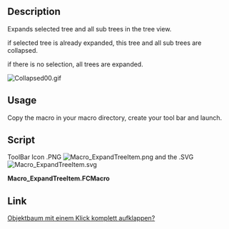 <languages/>
<translate>

<!--T:1-->
{{Macro
|Name=Macro ExpandTreeItem
|Icon=Macro_ExpandTreeItem.svg
|Description=This macro expands selected tree and all sub trees in the tree view.<br/>If there is no selection, all trees are expanded.
|Author=wmayer, UR_
|Version=00.02
|Date=2019-07-25
|FCVersion=All
|Download=[https://wiki.freecad.org/images/9/94/Macro_ExpandTreeItem.svg ToolBar Icon]
}}

==Description== <!--T:2-->

<!--T:3-->
Expands selected tree and all sub trees in the tree view.

<!--T:4-->
if selected tree is already expanded, this tree and all sub trees are collapsed.

<!--T:5-->
if there is no selection, all trees are expanded.

</translate>
[[File:Collapsed00.gif]]
<translate>

==Usage== <!--T:6-->

<!--T:7-->
Copy the macro in your macro directory, create your tool bar and launch.

==Script== <!--T:8-->

<!--T:13-->
ToolBar Icon .PNG [[File:Macro ExpandTreeItem.png]] and the .SVG [[File:Macro ExpandTreeItem.svg]]

</translate>
'''Macro_ExpandTreeItem.FCMacro'''

{{MacroCode|code=
# -*- coding: utf-8 -*-
#
# Expands selected tree and all sub trees in the tree view.
# if selected tree is already expanded this tree and all sub trees are collapsed True/False
# if there is no selection all trees are expanded
#
__Title__    = "Macro ExpandTreeItem"
__Author__   = "wmayer, UR_"
__Version__  = "00.02"
__Date__     = "2019-07-25"

import PySide
from PySide import QtGui ,QtCore
from PySide.QtGui import *
from PySide.QtCore import *

def toggleAll(tree, item, collapse):
    if collapse == False:
        tree.expandItem(item)
    elif collapse == True:  
        tree.collapseItem(item)

    for i in range(item.childCount()):
        toggleAll(tree, item.child(i), collapse)

mw = Gui.getMainWindow()
trees = mw.findChildren(QtGui.QTreeWidget)

for tree in trees:
    items = tree.selectedItems()

    try:
        if items == []:
            #tree.selectAll()                          # select all object
            for obj in FreeCAD.ActiveDocument.Objects: # select obj.OutList
                if len(obj.OutList) != 0:
                    Gui.Selection.addSelection(obj)
                    items = tree.selectedItems()
            for item in items:
                toggleAll(tree, item, False)
    except Exception:
        None

    for item in items:
            if item.isExpanded() == True:
                toggleAll(tree, item, True)
        #            print ("collapsing")
            else:
                toggleAll(tree, item, False)
        #            print ("expanding")

}}
<translate>

==Link== <!--T:10-->

<!--T:11-->
[https://forum.freecad.org/viewtopic.php?f=13&t=29406 Objektbaum mit einem Klick komplett aufklappen?]

</translate>